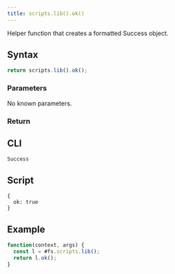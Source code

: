 ```yaml
---
title: scripts.lib().ok()
---
```


Helper function that creates a formatted Success object.

## Syntax

```js
return scripts.lib().ok();
```

### Parameters

No known parameters.

### Return

## CLI

```
Success
```

## Script

```
{
  ok: true
}
```

## Example

```js
function(context, args) {
  const l = #fs.scripts.lib();
  return l.ok();
}
```
